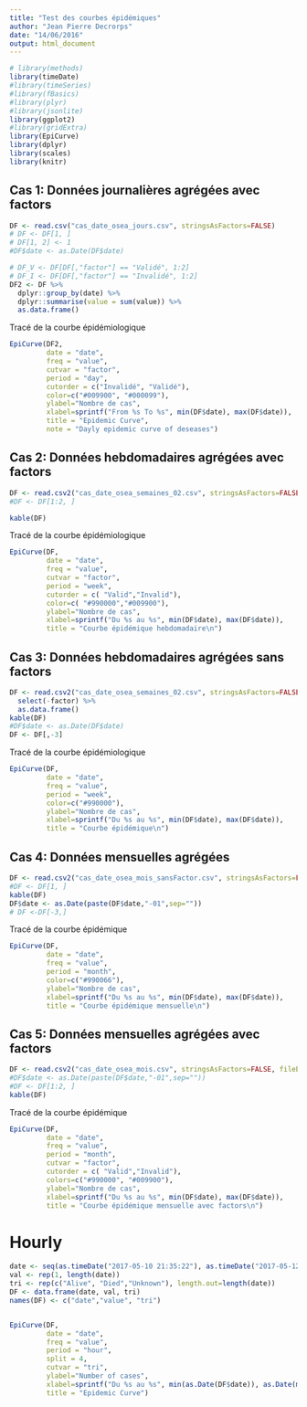 ```yaml
---
title: "Test des courbes épidémiques"
author: "Jean Pierre Decrorps"
date: "14/06/2016"
output: html_document
---
```




```r
# library(methods)
library(timeDate)
#library(timeSeries)
#library(fBasics)
#library(plyr)
#library(jsonlite)
library(ggplot2)
#library(gridExtra)
library(EpiCurve)
library(dplyr)
library(scales)
library(knitr)

```

## Cas 1: Données journalières agrégées avec factors

```r
DF <- read.csv("cas_date_osea_jours.csv", stringsAsFactors=FALSE)
# DF <- DF[1, ]
# DF[1, 2] <- 1
#DF$date <- as.Date(DF$date)

# DF_V <- DF[DF[,"factor"] == "Validé", 1:2]
# DF_I <- DF[DF[,"factor"] == "Invalidé", 1:2]
DF2 <- DF %>%
  dplyr::group_by(date) %>%
  dplyr::summarise(value = sum(value)) %>%
  as.data.frame()
```

Tracé de la courbe épidémiologique


```r
EpiCurve(DF2,
         date = "date",
         freq = "value",
         cutvar = "factor",
         period = "day",
         cutorder = c("Invalidé", "Validé"),
         color=c("#009900", "#000099"),
         ylabel="Nombre de cas",
         xlabel=sprintf("From %s To %s", min(DF$date), max(DF$date)),
         title = "Epidemic Curve",
         note = "Dayly epidemic curve of deseases")


```


## Cas 2: Données hebdomadaires agrégées avec factors

```r
DF <- read.csv2("cas_date_osea_semaines_02.csv", stringsAsFactors=FALSE, fileEncoding="latin1")
#DF <- DF[1:2, ]

kable(DF)
```

Tracé de la courbe épidémiologique


```r
EpiCurve(DF,
         date = "date",
         freq = "value",
         cutvar = "factor",
         period = "week",
         cutorder = c( "Valid","Invalid"),
         color=c( "#990000","#009900"),
         ylabel="Nombre de cas",
         xlabel=sprintf("Du %s au %s", min(DF$date), max(DF$date)),
         title = "Courbe épidémique hebdomadaire\n")

```

## Cas 3: Données hebdomadaires agrégées sans factors

```r
DF <- read.csv2("cas_date_osea_semaines_02.csv", stringsAsFactors=FALSE) %>%
  select(-factor) %>%
  as.data.frame()
kable(DF)
#DF$date <- as.Date(DF$date)
DF <- DF[,-3]
```

Tracé de la courbe épidémiologique


```r
EpiCurve(DF,
         date = "date",
         freq = "value",
         period = "week",
         color=c("#990000"),
         ylabel="Nombre de cas",
         xlabel=sprintf("Du %s au %s", min(DF$date), max(DF$date)),
         title = "Courbe épidémique\n")

```

## Cas 4: Données mensuelles agrégées
```r
DF <- read.csv2("cas_date_osea_mois_sansFactor.csv", stringsAsFactors=FALSE)
#DF <- DF[1, ]
kable(DF)
DF$date <- as.Date(paste(DF$date,"-01",sep=""))
# DF <-DF[-3,]
```

Tracé de la courbe épidémique


```r
EpiCurve(DF,
         date = "date",
         freq = "value",
         period = "month",
         color=c("#990066"),
         ylabel="Nombre de cas",
         xlabel=sprintf("Du %s au %s", min(DF$date), max(DF$date)),
         title = "Courbe épidémique mensuelle\n")

```

## Cas 5: Données mensuelles agrégées avec factors
```r
DF <- read.csv2("cas_date_osea_mois.csv", stringsAsFactors=FALSE, fileEncoding="latin1")
#DF$date <- as.Date(paste(DF$date,"-01",sep=""))
#DF <- DF[1:2, ]
kable(DF)

```

Tracé de la courbe épidémique


```r
EpiCurve(DF,
         date = "date",
         freq = "value",
         period = "month",
         cutvar = "factor",
         cutorder = c( "Valid","Invalid"),
         colors=c("#990000", "#009900"),
         ylabel="Nombre de cas",
         xlabel=sprintf("Du %s au %s", min(DF$date), max(DF$date)),
         title = "Courbe épidémique mensuelle avec factors\n")

```

# Hourly 
```r

date <- seq(as.timeDate("2017-05-10 21:35:22"), as.timeDate("2017-05-12 06:15:12"), by="12 min")
val <- rep(1, length(date))
tri <- rep(c("Alive", "Died","Unknown"), length.out=length(date))
DF <- data.frame(date, val, tri)
names(DF) <- c("date","value", "tri")


EpiCurve(DF,
         date = "date",
         freq = "value",
         period = "hour",
         split = 4,
         cutvar = "tri",
         ylabel="Number of cases",
         xlabel=sprintf("Du %s au %s", min(as.Date(DF$date)), as.Date(max(DF$date))),
         title = "Epidemic Curve")

```
